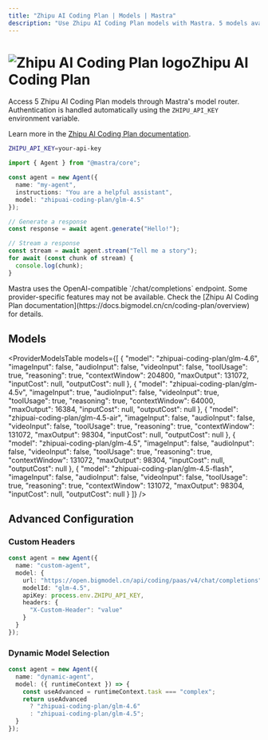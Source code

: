 ```yaml
---
title: "Zhipu AI Coding Plan | Models | Mastra"
description: "Use Zhipu AI Coding Plan models with Mastra. 5 models available."
---
```




# <img src="https://models.dev/logos/zhipuai-coding-plan.svg" alt="Zhipu AI Coding Plan logo" className="inline w-8 h-8 mr-2 align-middle dark:invert dark:brightness-0 dark:contrast-200" />Zhipu AI Coding Plan

Access 5 Zhipu AI Coding Plan models through Mastra's model router. Authentication is handled automatically using the `ZHIPU_API_KEY` environment variable.

Learn more in the [Zhipu AI Coding Plan documentation](https://docs.bigmodel.cn/cn/coding-plan/overview).

```bash
ZHIPU_API_KEY=your-api-key
```

```typescript
import { Agent } from "@mastra/core";

const agent = new Agent({
  name: "my-agent",
  instructions: "You are a helpful assistant",
  model: "zhipuai-coding-plan/glm-4.5"
});

// Generate a response
const response = await agent.generate("Hello!");

// Stream a response
const stream = await agent.stream("Tell me a story");
for await (const chunk of stream) {
  console.log(chunk);
}
```

<Callout type="info">
Mastra uses the OpenAI-compatible `/chat/completions` endpoint. Some provider-specific features may not be available. Check the [Zhipu AI Coding Plan documentation](https://docs.bigmodel.cn/cn/coding-plan/overview) for details.
</Callout>

## Models

<ProviderModelsTable 
  models={[
  {
    "model": "zhipuai-coding-plan/glm-4.6",
    "imageInput": false,
    "audioInput": false,
    "videoInput": false,
    "toolUsage": true,
    "reasoning": true,
    "contextWindow": 204800,
    "maxOutput": 131072,
    "inputCost": null,
    "outputCost": null
  },
  {
    "model": "zhipuai-coding-plan/glm-4.5v",
    "imageInput": true,
    "audioInput": false,
    "videoInput": true,
    "toolUsage": true,
    "reasoning": true,
    "contextWindow": 64000,
    "maxOutput": 16384,
    "inputCost": null,
    "outputCost": null
  },
  {
    "model": "zhipuai-coding-plan/glm-4.5-air",
    "imageInput": false,
    "audioInput": false,
    "videoInput": false,
    "toolUsage": true,
    "reasoning": true,
    "contextWindow": 131072,
    "maxOutput": 98304,
    "inputCost": null,
    "outputCost": null
  },
  {
    "model": "zhipuai-coding-plan/glm-4.5",
    "imageInput": false,
    "audioInput": false,
    "videoInput": false,
    "toolUsage": true,
    "reasoning": true,
    "contextWindow": 131072,
    "maxOutput": 98304,
    "inputCost": null,
    "outputCost": null
  },
  {
    "model": "zhipuai-coding-plan/glm-4.5-flash",
    "imageInput": false,
    "audioInput": false,
    "videoInput": false,
    "toolUsage": true,
    "reasoning": true,
    "contextWindow": 131072,
    "maxOutput": 98304,
    "inputCost": null,
    "outputCost": null
  }
]}
/>

## Advanced Configuration

### Custom Headers

```typescript
const agent = new Agent({
  name: "custom-agent",
  model: {
    url: "https://open.bigmodel.cn/api/coding/paas/v4/chat/completions",
    modelId: "glm-4.5",
    apiKey: process.env.ZHIPU_API_KEY,
    headers: {
      "X-Custom-Header": "value"
    }
  }
});
```

### Dynamic Model Selection

```typescript
const agent = new Agent({
  name: "dynamic-agent",
  model: ({ runtimeContext }) => {
    const useAdvanced = runtimeContext.task === "complex";
    return useAdvanced 
      ? "zhipuai-coding-plan/glm-4.6"
      : "zhipuai-coding-plan/glm-4.5";
  }
});
```
